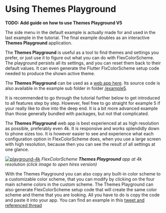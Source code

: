 # Using Themes Playground

**TODO: Add guide on how to use Themes Playground V5**

The side menu in the default example is actually made for and used
in the last example in the tutorial. The final example
doubles as an interactive **Themes Playground** application.

The **Themes Playground** is useful as a tool to find themes and settings you
prefer, or just use it to figure out what you can do with
FlexColorScheme. The playground persists all its settings, and you can
reset them back to their default values. It can even generate the Flutter
FlxColorScheme setup code needed to produce the shown active theme.

The **Themes Playground** can be used as a [web app
here](https://rydmike.com/flexcolorschemeV4Tut5). Its source code
is also available in the example sub folder in folder
[/example5](https://github.com/rydmike/flex_color_scheme/tree/master/example/lib/example5).

It is recommended to go through the tutorial further below to get introduced to
all features step by step. However, feel free to go straight for example 5 if
your really like to dive into the deep end. It is a bit more advanced example
than those generally bundled with packages, but not that complicated.

The **Themes Playground** web app is best experienced at as high resolution as
possible, preferably even 4k. It is responsive and works splendidly down to
phone sizes too. It is however easier to see and experience what each
configuration option in FlexColorScheme does, when you use a large screen
with high resolution, because then you can see the result of all settings at
one glance.

[<img src="https://rydmike.com/assets_fcsv4/05-web-demo-4k.jpg?raw=true" alt="playground-4k"/>](
https://rydmike.com/assets_fcsv4/05-web-demo-4k.png?raw=true)
_FlexColorScheme **Themes Playground** app at 4k resolution (click image to open hires version)_

With the Themes Playground you can also copy any built-in color scheme to a
customizable color scheme, that you can modify by clicking
on the four main scheme colors in the custom scheme. The Themes Playground
can also generate FlexColorScheme setup code that will create the same
color scheme and theme that you are looking. All you have to do is copy the
code and paste it into your app. You can find an example in this
[tweet and referenced thread](https://twitter.com/RydMike/status/1461381878494150659)

